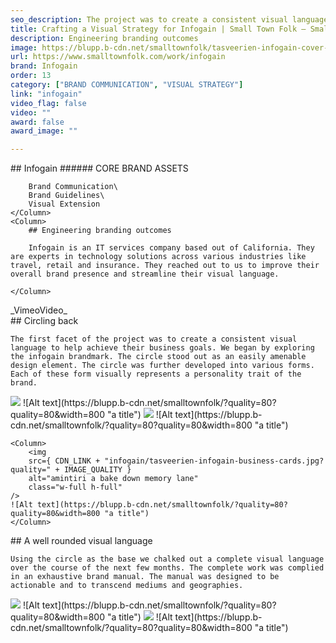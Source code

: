 ```yaml
---
seo_description: The project was to create a consistent visual language to help achieve their business goals. Each of the forms visually represents a personality trait of the brand.
title: Crafting a Visual Strategy for Infogain | Small Town Folk — Small Town Folk
description: Engineering branding outcomes 
image: https://blupp.b-cdn.net/smalltownfolk/tasveerien-infogain-cover-desktop.jpg?quality=80
url: https://www.smalltownfolk.com/work/infogain
brand: Infogain  
order: 13
category: ["BRAND COMMUNICATION", "VISUAL STRATEGY"]
link: "infogain"
video_flag: false
video: ""
award: false
award_image: ""

---
```


<Column2>
    <Column>
        ## Infogain
        ###### CORE BRAND ASSETS

        Brand Communication\
        Brand Guidelines\
        Visual Extension
    </Column>
    <Column>  
        ## Engineering branding outcomes  
        
        Infogain is an IT services company based out of California. They are experts in technology solutions across various industries like travel, retail and insurance. They reached out to us to improve their overall brand presence and streamline their visual language.

    </Column>
</Column2>

<Column>
    <div class="bg-zinc-200 h-96 flex justify-center items-center">_VimeoVideo_</div>
</Column>

<Column>
    ## Circling back

    The first facet of the project was to create a consistent visual language to help achieve their business goals. We began by exploring the infogain brandmark. The circle stood out as an easily amenable design element. The circle was further developed into various forms. Each of these form visually represents a personality trait of the brand.
</Column>

<Column>
    <Column>
        <img
        src={ CDN_LINK + "infogain/tasveerien-infogain-brand-book.jpg?quality=" + IMAGE_QUALITY }
        alt="amintiri a bake down memory lane"
        class="w-full h-full"
    />
    ![Alt text](https://blupp.b-cdn.net/smalltownfolk/?quality=80?quality=80&width=800 "a title") 
    </Column>
</Column>

<Column2>
    <Column>
        <img
        src={ CDN_LINK + "infogain/tasveerien-infogain-whitepaper-02.jpg?quality=" + IMAGE_QUALITY }
        alt="amintiri a bake down memory lane"
        class="w-full h-full"
    />
    ![Alt text](https://blupp.b-cdn.net/smalltownfolk/?quality=80?quality=80&width=800 "a title") 
    </Column>

    <Column>
        <img
        src={ CDN_LINK + "infogain/tasveerien-infogain-business-cards.jpg?quality=" + IMAGE_QUALITY }
        alt="amintiri a bake down memory lane"
        class="w-full h-full"
    />
    ![Alt text](https://blupp.b-cdn.net/smalltownfolk/?quality=80?quality=80&width=800 "a title")
    </Column>
</Column2>

<Column>
    ## A well rounded visual language

    Using the circle as the base we chalked out a complete visual language over the course of the next few months. The complete work was complied in an exhaustive brand manual. The manual was designed to be actionable and to transcend mediums and geographies.
</Column>

<Column>
    <img
        src={ CDN_LINK + "infogain/tasveerien-infogain-tote-desktop-03.jpg?quality=" + IMAGE_QUALITY }
        alt="amintiri a bake down memory lane"
        class="w-full h-full"
    />
    ![Alt text](https://blupp.b-cdn.net/smalltownfolk/?quality=80?quality=80&width=800 "a title")
</Column>

<Column>
    <img
        src={ CDN_LINK + "infogain/tasveerien-infogain-book-desktop-04.jpg?quality=" + IMAGE_QUALITY }
        alt="amintiri a bake down memory lane"
        class="w-full h-full"
    />
    ![Alt text](https://blupp.b-cdn.net/smalltownfolk/?quality=80?quality=80&width=800 "a title")
</Column>
